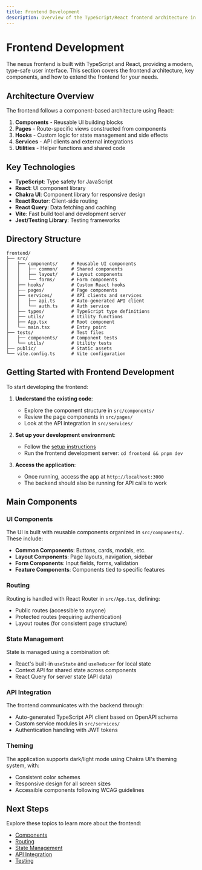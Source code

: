 ```yaml
---
title: Frontend Development
description: Overview of the TypeScript/React frontend architecture in nexus.
---
```


# Frontend Development

The nexus frontend is built with TypeScript and React, providing a modern, type-safe user interface. This section covers the frontend architecture, key components, and how to extend the frontend for your needs.

## Architecture Overview

The frontend follows a component-based architecture using React:

1. **Components** - Reusable UI building blocks
2. **Pages** - Route-specific views constructed from components
3. **Hooks** - Custom logic for state management and side effects
4. **Services** - API clients and external integrations
5. **Utilities** - Helper functions and shared code

## Key Technologies

- **TypeScript**: Type safety for JavaScript
- **React**: UI component library
- **Chakra UI**: Component library for responsive design
- **React Router**: Client-side routing
- **React Query**: Data fetching and caching
- **Vite**: Fast build tool and development server
- **Jest/Testing Library**: Testing frameworks

## Directory Structure

```
frontend/
├── src/
│   ├── components/     # Reusable UI components
│   │   ├── common/     # Shared components
│   │   ├── layout/     # Layout components
│   │   └── forms/      # Form components
│   ├── hooks/          # Custom React hooks
│   ├── pages/          # Page components
│   ├── services/       # API clients and services
│   │   ├── api.ts      # Auto-generated API client
│   │   └── auth.ts     # Auth service
│   ├── types/          # TypeScript type definitions
│   ├── utils/          # Utility functions
│   ├── App.tsx         # Root component
│   └── main.tsx        # Entry point
├── tests/              # Test files
│   ├── components/     # Component tests
│   └── utils/          # Utility tests
├── public/             # Static assets
└── vite.config.ts      # Vite configuration
```

## Getting Started with Frontend Development

To start developing the frontend:

1. **Understand the existing code**:
   - Explore the component structure in `src/components/`
   - Review the page components in `src/pages/`
   - Look at the API integration in `src/services/`

2. **Set up your development environment**:
   - Follow the [setup instructions](/en/docs/getting-started)
   - Run the frontend development server: `cd frontend && pnpm dev`

3. **Access the application**:
   - Once running, access the app at `http://localhost:3000`
   - The backend should also be running for API calls to work

## Main Components

### UI Components

The UI is built with reusable components organized in `src/components/`. These include:

- **Common Components**: Buttons, cards, modals, etc.
- **Layout Components**: Page layouts, navigation, sidebar
- **Form Components**: Input fields, forms, validation
- **Feature Components**: Components tied to specific features

### Routing

Routing is handled with React Router in `src/App.tsx`, defining:

- Public routes (accessible to anyone)
- Protected routes (requiring authentication)
- Layout routes (for consistent page structure)

### State Management

State is managed using a combination of:

- React's built-in `useState` and `useReducer` for local state
- Context API for shared state across components
- React Query for server state (API data)

### API Integration

The frontend communicates with the backend through:

- Auto-generated TypeScript API client based on OpenAPI schema
- Custom service modules in `src/services/`
- Authentication handling with JWT tokens

### Theming

The application supports dark/light mode using Chakra UI's theming system, with:

- Consistent color schemes
- Responsive design for all screen sizes
- Accessible components following WCAG guidelines

## Next Steps

Explore these topics to learn more about the frontend:

- [Components](/en/docs/frontend/components)
- [Routing](/en/docs/frontend/routing)
- [State Management](/en/docs/frontend/state-management)
- [API Integration](/en/docs/frontend/api-integration)
- [Testing](/en/docs/frontend/testing) 